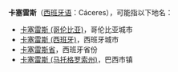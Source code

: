 '''卡塞雷斯'''（[[西班牙语|西班牙语]]：Cáceres），可能指以下地名：

*[[卡塞雷斯_(哥伦比亚)|卡塞雷斯 (哥伦比亚)]]，哥伦比亚城市
*[[卡塞雷斯_(西班牙)|卡塞雷斯 (西班牙)]]，西班牙城市
*[[卡塞雷斯省|卡塞雷斯省]]，西班牙省份
*[[卡塞雷斯_(马托格罗索州)|卡塞雷斯 (马托格罗索州)]]，巴西市镇

{{disambig|Cat=四字地名消歧义}}